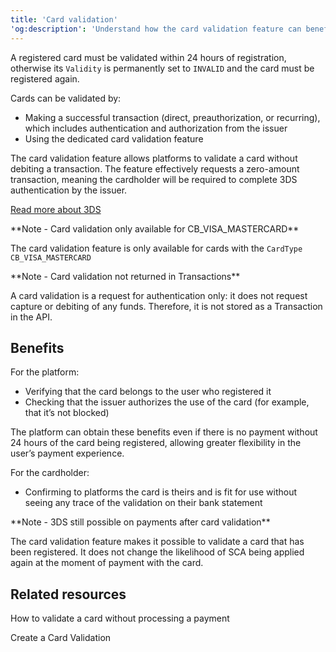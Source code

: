 ```yaml
---
title: 'Card validation'  
'og:description': 'Understand how the card validation feature can benefit your platform and your users by asking the user to authenticate themselves without processing a payment.'  
---
```


A registered card must be validated within 24 hours of registration, otherwise its `Validity` is permanently set to `INVALID` and the card must be registered again.  

Cards can be validated by:  
- Making a successful transaction (direct, preauthorization, or recurring), which includes authentication and authorization from the issuer  
- Using the dedicated card validation feature  

The card validation feature allows platforms to validate a card without debiting a transaction. The feature effectively requests a zero-amount transaction, meaning the cardholder will be required to complete 3DS authentication by the issuer.

<a href="#">Read more about 3DS</a>  

<Note>  
**Note - Card validation only available for CB_VISA_MASTERCARD** 
  
The card validation feature is only available for cards with the `CardType` `CB_VISA_MASTERCARD`  
</Note>  

<Note>  
**Note - Card validation not returned in Transactions** 
  
A card validation is a request for authentication only: it does not request capture or debiting of any funds. Therefore, it is not stored as a Transaction in the API.  
</Note>  

## Benefits  

For the platform:  
- Verifying that the card belongs to the user who registered it  
- Checking that the issuer authorizes the use of the card (for example, that it’s not blocked)  

The platform can obtain these benefits even if there is no payment without 24 hours of the card being registered, allowing greater flexibility in the user’s payment experience.  

For the cardholder:  
- Confirming to platforms the card is theirs and is fit for use without seeing any trace of the validation on their bank statement  

<Note>  
**Note - 3DS still possible on payments after card validation** 
  
The card validation feature makes it possible to validate a card that has been registered. It does not change the likelihood of SCA being applied again at the moment of payment with the card.  
</Note>  

## Related resources  

<Card title="Tutorial">How to validate a card without processing a payment</Card>  

<Card title="Endpoints">Create a Card Validation</Card>